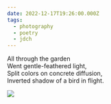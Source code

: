 ```yaml
---
date: 2022-12-17T19:26:00.000Z
tags:
  - photography
  - poetry
  - jdch
---
```

All through the garden<br/>
Went gentle-feathered light,<br/>
Split colors on concrete diffusion,<br/>
Inverted shadow of a bird in flight.

![](../../assets/photos/20221217-IMG_4044.jpg)
